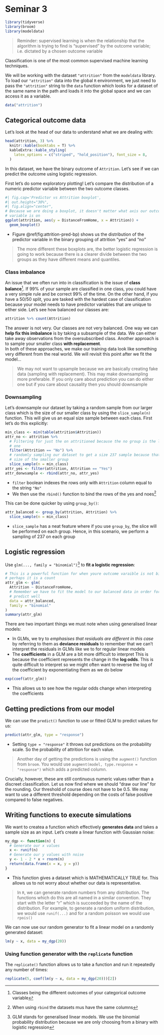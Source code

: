 # Seminar 3

```r
library(tidyverse)
library(broom)
library(modeldata)
```

> Reminder: supervised learning is when the relationship that the algorithm is
> trying to find is "supervised" by the outcome variable; i.e. dictated by a
> chosen outcome variable

Classification is one of the most common supervised machine learning
techniques.

We will be working with the dataset `"attrition"` from the `modeldata` library.
To load our `"attrition"` data into the global `R` environment, we just need to
pass the `"attrition"` string to the `data` function which looks for a dataset
of the same name in the path and loads it into the global space and we can
access it as a variable.

```r
data("attrition")
```

## Categorical outcome data

Let's look at the head of our data to understand what we are dealing with:

```r
head(attrition, 3) %>%
  knitr::kable(booktabs = T) %>%
  kableExtra::kable_styling(
    latex_options = c("striped", "hold_position"), font_size = 8,
  )
```

In this dataset, we have the binary outcome of `Attrition`. Let's see if we can
predict the outcome using logistic regression.

First let's do some exploratory plotting! Let's compare the distribution of a
numeric predictor variable between the two outcome classes.

```r
#| fig.cap='Predictor vs Attrition boxplot',
#| out.height="30%",
#| fig.align="center",
# Because we are doing a boxplot, it doesn't matter what axis our outcome
# variable is on
ggplot(attrition, aes(y = DistanceFromHome, x = Attrition)) +
  geom_boxplot()
```

- Figure \@ref(fig:attrition-pred-bp) shows us the distribution of the
  predictor variable in the binary grouping of attrition "yes" and "no"

> The more different these boxplots are, the better logistic regression is
> going to work because there is a clearer divide between the two groups as
> they have different means and quantiles.

### Class imbalance

An issue that we often run into in classification is the issue of **class
balance**^[Classes being the different outcomes of your categorical outcome
variable]. If 99% of your sample are classified in one class, you could have a
very simple rule and be correct 99% of the time. On the other hand, if you have
a 50/50 split, you are tasked with the hardest case of classification because
your model needs to have predictor variables that are unique to either side.
Let's see how balanced our classes are:

```r
attrition %>% count(Attrition)
```

The answer is not very. Our classes are not very balanced. One way we can
**help fix this imbalance** is by taking a subsample of the data. We can either
take away observations from the oversubscribed class. Another approach is to
sample your smaller class **with replacement**.  
In both of these approaches, we make our training data look like something very
different from the real world. We will revisit this point after we fit the
model...

> We may not want to upsample because we are basically creating fake data
> (sampling with replacement). This may make downsampling more preferable. If
> you only care about prediction you can do either one but if you care about
> causality then you should downsample

### Downsampling

Let's downsample our dataset by taking a random sample from our larger class
which is the size of our smaller class by using the `slice_sample(n)` function.
This will give us an equal size sample between each class. First let's do this
explicitly:

```r
min_class <- min(table(attrition$Attrition))
attr_no <- attrition %>%
  # Filtering for just the on attritioned because the no group is the larger
  # one
  filter(Attrition == "No") %>%
  # randomly sampling our dataset to get a size 237 sample because that's the
  # size of the smaller group
  slice_sample(n = min_class)
attr_yes <- filter(attrition, Attrition == "Yes")
attr_donwsample <- rbind(attr_no, attr_yes)
```

- `filter` boolean indexes the rows only with `Attrition` column equal to the
  string `"No"`
- We then use the `rbind()` function to bind the rows of the yes and noes^[When
  using `rbind` the datasets mus have the same columns]

This can be done quicker by using `group_by()`:

```r
attr_balanced <- group_by(attrition, Attrition) %>%
  slice_sample(n = min_class)
```

- `slice_sample` has a neat feature where if you use `group_by`, the slice will
  be performed on each group. Hence, in this scenario, we perform a sampling of
  237 on each group

## Logistic regression

Use `glm(..., family = "binomial")`^[GLM stands for generalised linear models.
We use the binomial probability distribution because we are only choosing from
a binary with logistic regression]
to **fit a logistic regression**:


```r
# This is a powerful function for when youre outcome varaible is not binary but
# perhaps it is a count
attr_glm <- glm(
  Attrition ~ DistanceFromHome,
  # Remember we have to fit the model to our balanced data in order for it to
  # predict well
  data = attr_balanced,
  family = "binomial"
)
summary(attr_glm)
```

There are two important things we must note when using generalised linear
models:

- In GLMs, we try to *emphasises that residuals are different in this case* by
  referring to them as **deviance residuals** to remember that we can't
  interpret the residuals in GLMs like we to for regular linear models
- The **coefficients** in a GLM are a bit more difficult to interpret This is
  because the coefficient represents the change in the **log odds**. This is
  quite difficult to interpret so we might often want to reverse the log of the
  coefficient by exponentiating them as we do below

```r
exp(coef(attr_glm))
```

- This allows us to see how the regular odds change when interpreting the
  coefficients

## Getting predictions from our model

We can use the `predict()` function to use or fitted GLM to predict values for
us:

```r
predict(attr_glm, type = "response")
```

- Setting `type = "response"` it throws out predictions on the probability
  scale. So the probability of attrition for each value.

> Another day of getting the predictions is using the `augment()` function from
> `broom`. You would use `augment(model, type.response = "response")` which
> adds a predicted column.

Crucially, however, these are still continuous numeric values rather than a
discreet classification. Let us now find where we should "draw our line" for
the rounding. Our threshold of course does not have to be 0.5. We may want to
use a different threshold depending on the costs of false positive compared to
false negatives.

## Writing functions to execute simulations

We want to createa a function which effectively **generates data** and takes a
sample size as an input. Let's create a linear function with Gaussian noise:

```r
my_dgp <- function(n) {
  # Generate our x values
  x <- runif(n)
  # Generate our y values with noise
  y <- 1 - 2 * x + rnorm(n)
  return(data.frame(x = x, y = y))
}
```

- This function gives a dataset which is MATHEMATICALLY TRUE for. This allows
  us to not worry about whether our data is representative.

> In `R`, we can generate random numbers from any distribution. The functions
> which do this are all named in a similar convention. They start with the
> letter "r" which is succeeded by the name of the distribution. For example,
> to generate a random uniform distribution, we would use `runif(...)` and for
> a random poisson we would use `rpois()`

We can now use our random generator to fit a linear model on a randomly
generated dataset:

```r
lm(y ~ x, data = my_dgp(20))
```

### Using function generator with the `replicate` function

The `replicate()` function allows us to take a function and run it repeatedly
any number of times:

```r
replicate(5, coef(lm(y ~ x, data = my_dgp(20)))[2])
```

